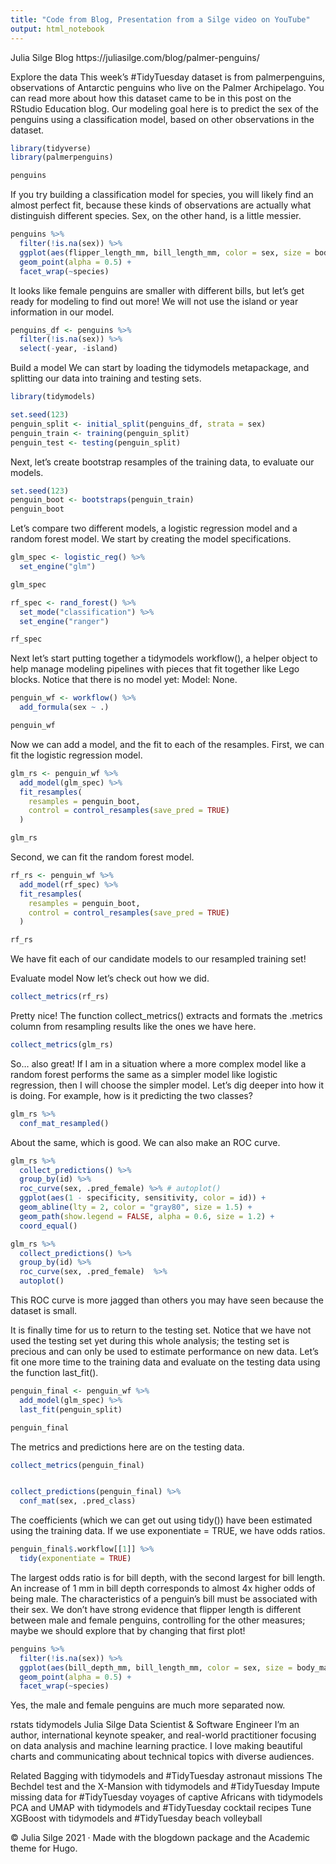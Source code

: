 ```yaml
---
title: "Code from Blog, Presentation from a Silge video on YouTube"
output: html_notebook
---
```


Julia Silge Blog https://juliasilge.com/blog/palmer-penguins/




Explore the data
This week’s #TidyTuesday dataset is from palmerpenguins, observations of Antarctic penguins who live on the Palmer Archipelago. You can read more about how this dataset came to be in this post on the RStudio Education blog. Our modeling goal here is to predict the sex of the penguins using a classification model, based on other observations in the dataset.

```r
library(tidyverse)
library(palmerpenguins)
```


```r
penguins
```


If you try building a classification model for species, you will likely find an almost perfect fit, because these kinds of observations are actually what distinguish different species. Sex, on the other hand, is a little messier.

```r
penguins %>%
  filter(!is.na(sex)) %>%
  ggplot(aes(flipper_length_mm, bill_length_mm, color = sex, size = body_mass_g)) +
  geom_point(alpha = 0.5) +
  facet_wrap(~species)

```



It looks like female penguins are smaller with different bills, but let’s get ready for modeling to find out more! We will not use the island or year information in our model.
```r
penguins_df <- penguins %>%
  filter(!is.na(sex)) %>%
  select(-year, -island)
```

Build a model
We can start by loading the tidymodels metapackage, and splitting our data into training and testing sets.

```r
library(tidymodels)

set.seed(123)
penguin_split <- initial_split(penguins_df, strata = sex)
penguin_train <- training(penguin_split)
penguin_test <- testing(penguin_split)
```

Next, let’s create bootstrap resamples of the training data, to evaluate our models.

```r
set.seed(123)
penguin_boot <- bootstraps(penguin_train)
penguin_boot
```

Let’s compare two different models, a logistic regression model and a random forest model. We start by creating the model specifications.

```r
glm_spec <- logistic_reg() %>%
  set_engine("glm")

glm_spec
```


```r
rf_spec <- rand_forest() %>%
  set_mode("classification") %>%
  set_engine("ranger")

rf_spec
```

Next let’s start putting together a tidymodels workflow(), a helper object to help manage modeling pipelines with pieces that fit together like Lego blocks. Notice that there is no model yet: Model: None.

```r
penguin_wf <- workflow() %>%
  add_formula(sex ~ .)

penguin_wf
```


Now we can add a model, and the fit to each of the resamples. First, we can fit the logistic regression model.

```r
glm_rs <- penguin_wf %>%
  add_model(glm_spec) %>%
  fit_resamples(
    resamples = penguin_boot,
    control = control_resamples(save_pred = TRUE)
  )

glm_rs
```


Second, we can fit the random forest model.

```r
rf_rs <- penguin_wf %>%
  add_model(rf_spec) %>%
  fit_resamples(
    resamples = penguin_boot,
    control = control_resamples(save_pred = TRUE)
  )

rf_rs
```

We have fit each of our candidate models to our resampled training set!

Evaluate model
Now let’s check out how we did.

```r
collect_metrics(rf_rs)
```

Pretty nice! The function collect_metrics() extracts and formats the .metrics column from resampling results like the ones we have here.

```r
collect_metrics(glm_rs)
```

So… also great! If I am in a situation where a more complex model like a random forest performs the same as a simpler model like logistic regression, then I will choose the simpler model. Let’s dig deeper into how it is doing. For example, how is it predicting the two classes?

```r
glm_rs %>%
  conf_mat_resampled()
```

About the same, which is good. We can also make an ROC curve.

```r
glm_rs %>%
  collect_predictions() %>%
  group_by(id) %>%
  roc_curve(sex, .pred_female) %>% # autoplot()
  ggplot(aes(1 - specificity, sensitivity, color = id)) +
  geom_abline(lty = 2, color = "gray80", size = 1.5) +
  geom_path(show.legend = FALSE, alpha = 0.6, size = 1.2) +
  coord_equal()
```

```r
glm_rs %>%
  collect_predictions() %>%
  group_by(id) %>%
  roc_curve(sex, .pred_female)  %>% 
  autoplot()
```




This ROC curve is more jagged than others you may have seen because the dataset is small.

It is finally time for us to return to the testing set. Notice that we have not used the testing set yet during this whole analysis; the testing set is precious and can only be used to estimate performance on new data. Let’s fit one more time to the training data and evaluate on the testing data using the function last_fit().

```r
penguin_final <- penguin_wf %>%
  add_model(glm_spec) %>%
  last_fit(penguin_split)

penguin_final
```

The metrics and predictions here are on the testing data.

```r
collect_metrics(penguin_final)


collect_predictions(penguin_final) %>%
  conf_mat(sex, .pred_class)
```

The coefficients (which we can get out using tidy()) have been estimated using the training data. If we use exponentiate = TRUE, we have odds ratios.

```r
penguin_final$.workflow[[1]] %>%
  tidy(exponentiate = TRUE)
```

The largest odds ratio is for bill depth, with the second largest for bill length. An increase of 1 mm in bill depth corresponds to almost 4x higher odds of being male. The characteristics of a penguin’s bill must be associated with their sex.
We don’t have strong evidence that flipper length is different between male and female penguins, controlling for the other measures; maybe we should explore that by changing that first plot!

```r
penguins %>%
  filter(!is.na(sex)) %>%
  ggplot(aes(bill_depth_mm, bill_length_mm, color = sex, size = body_mass_g)) +
  geom_point(alpha = 0.5) +
  facet_wrap(~species)
```

Yes, the male and female penguins are much more separated now.

rstats tidymodels
Julia Silge
Data Scientist & Software Engineer
I’m an author, international keynote speaker, and real-world practitioner focusing on data analysis and machine learning practice. I love making beautiful charts and communicating about technical topics with diverse audiences.

Related
Bagging with tidymodels and #TidyTuesday astronaut missions
The Bechdel test and the X-Mansion with tidymodels and #TidyTuesday
Impute missing data for #TidyTuesday voyages of captive Africans with tidymodels
PCA and UMAP with tidymodels and #TidyTuesday cocktail recipes
Tune XGBoost with tidymodels and #TidyTuesday beach volleyball

© Julia Silge 2021 · Made with the  blogdown package and the Academic theme for Hugo.